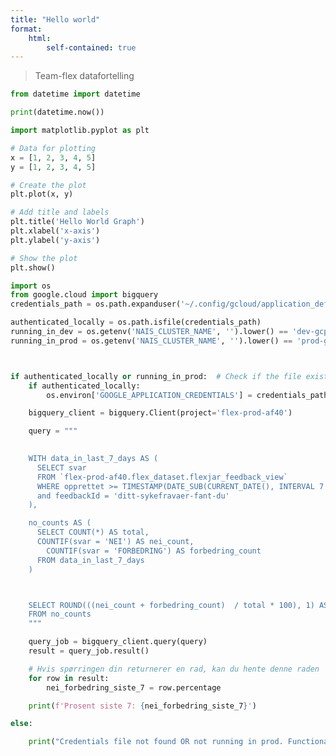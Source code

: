 ```yaml
---
title: "Hello world"
format:
    html:
        self-contained: true
---
```


> Team-flex datafortelling

```python
from datetime import datetime

print(datetime.now())

import matplotlib.pyplot as plt

# Data for plotting
x = [1, 2, 3, 4, 5]
y = [1, 2, 3, 4, 5]

# Create the plot
plt.plot(x, y)

# Add title and labels
plt.title('Hello World Graph')
plt.xlabel('x-axis')
plt.ylabel('y-axis')

# Show the plot
plt.show()

import os
from google.cloud import bigquery
credentials_path = os.path.expanduser('~/.config/gcloud/application_default_credentials.json')

authenticated_locally = os.path.isfile(credentials_path)
running_in_dev = os.getenv('NAIS_CLUSTER_NAME', '').lower() == 'dev-gcp'
running_in_prod = os.getenv('NAIS_CLUSTER_NAME', '').lower() == 'prod-gcp'



if authenticated_locally or running_in_prod:  # Check if the file exists
    if authenticated_locally:
        os.environ['GOOGLE_APPLICATION_CREDENTIALS'] = credentials_path

    bigquery_client = bigquery.Client(project='flex-prod-af40')

    query = """
 

    WITH data_in_last_7_days AS (
      SELECT svar
      FROM `flex-prod-af40.flex_dataset.flexjar_feedback_view`
      WHERE opprettet >= TIMESTAMP(DATE_SUB(CURRENT_DATE(), INTERVAL 7 DAY))
      and feedbackId = 'ditt-sykefravaer-fant-du'
    ),

    no_counts AS (
      SELECT COUNT(*) AS total,
      COUNTIF(svar = 'NEI') AS nei_count,
        COUNTIF(svar = 'FORBEDRING') AS forbedring_count
      FROM data_in_last_7_days
    )



    SELECT ROUND(((nei_count + forbedring_count)  / total * 100), 1) AS percentage
    FROM no_counts
    """

    query_job = bigquery_client.query(query)
    result = query_job.result()

    # Hvis spørringen din returnerer en rad, kan du hente denne raden
    for row in result:
        nei_forbedring_siste_7 = row.percentage

    print(f'Prosent siste 7: {nei_forbedring_siste_7}')

else:

    print("Credentials file not found OR not running in prod. Functionality requiring credentials/prod env will be skipped.")

```